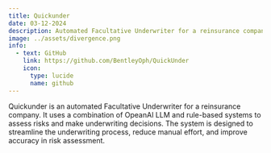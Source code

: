 ---
title: Quickunder
date: 03-12-2024
description: Automated Facultative Underwriter for a reinsurance company
image: ../assets/divergence.png
info:
  - text: GitHub
    link: https://github.com/BentleyOph/QuickUnder
    icon:
      type: lucide
      name: github
---


Quickunder is an automated Facultative Underwriter for a reinsurance company. 
It uses a combination of OpeanAI LLM and rule-based systems to assess risks and make underwriting decisions. The system is designed to streamline the underwriting process, reduce manual effort, and improve accuracy in risk assessment.